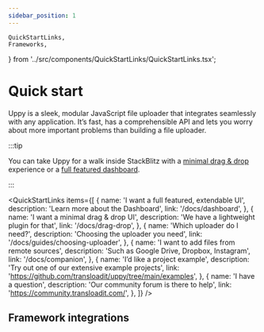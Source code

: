 ```yaml
---
sidebar_position: 1
---
```


	QuickStartLinks,
	Frameworks,
} from '../src/components/QuickStartLinks/QuickStartLinks.tsx';

# Quick start

Uppy is a sleek, modular JavaScript file uploader that integrates seamlessly
with any application. It’s fast, has a comprehensible API and lets you worry
about more important problems than building a file uploader.

:::tip

You can take Uppy for a walk inside StackBlitz with a
[minimal drag & drop](https://stackblitz.com/edit/vitejs-vite-yzbujq?file=main.js/g)
experience or a
[full featured dashboard](https://stackblitz.com/edit/vitejs-vite-zaqyaf?file=main.js).

:::

<QuickStartLinks
	items={[
		{
			name: 'I want a full featured, extendable UI',
			description: 'Learn more about the Dashboard',
			link: '/docs/dashboard',
		},
		{
			name: 'I want a minimal drag & drop UI',
			description: 'We have a lightweight plugin for that',
			link: '/docs/drag-drop',
		},
		{
			name: 'Which uploader do I need?',
			description: 'Choosing the uploader you need',
			link: '/docs/guides/choosing-uploader',
		},
		{
			name: 'I want to add files from remote sources',
			description: 'Such as Google Drive, Dropbox, Instagram',
			link: '/docs/companion',
		},
		{
			name: 'I’d like a project example',
			description: 'Try out one of our extensive example projects',
			link: 'https://github.com/transloadit/uppy/tree/main/examples',
		},
		{
			name: 'I have a question',
			description: 'Our community forum is there to help',
			link: 'https://community.transloadit.com/',
		},
	]}
/>

## Framework integrations

<Frameworks />
